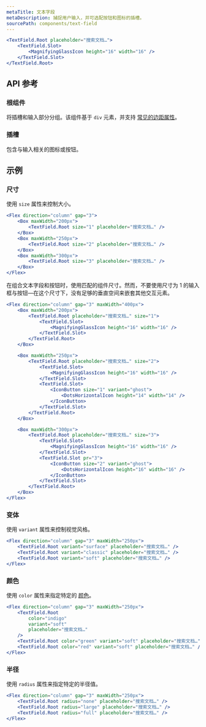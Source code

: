 ```yaml
---
metaTitle: 文本字段
metaDescription: 捕捉用户输入，并可选配按钮和图标的插槽。
sourcePath: components/text-field
---
```


```jsx live=true
<TextField.Root placeholder="搜索文档…">
	<TextField.Slot>
		<MagnifyingGlassIcon height="16" width="16" />
	</TextField.Slot>
</TextField.Root>
```

## API 参考

### 根组件

将插槽和输入部分分组。该组件基于 `div` 元素，并支持 [常见的边距属性](/themes/docs/overview/layout#margin-props)。

<ThemesPropsTable defs="textFieldRootPropDefs" />

### 插槽

包含与输入相关的图标或按钮。

<ThemesPropsTable defs="textFieldSlotPropDefs" />

## 示例

### 尺寸

使用 `size` 属性来控制大小。

```jsx live=true
<Flex direction="column" gap="3">
	<Box maxWidth="200px">
		<TextField.Root size="1" placeholder="搜索文档…" />
	</Box>
	<Box maxWidth="250px">
		<TextField.Root size="2" placeholder="搜索文档…" />
	</Box>
	<Box maxWidth="300px">
		<TextField.Root size="3" placeholder="搜索文档…" />
	</Box>
</Flex>
```

在组合文本字段和按钮时，使用匹配的组件尺寸。然而，不要使用尺寸为 1 的输入框与按钮—在这个尺寸下，没有足够的垂直空间来嵌套其他交互元素。

```jsx live=true
<Flex direction="column" gap="3" maxWidth="400px">
	<Box maxWidth="200px">
		<TextField.Root placeholder="搜索文档…" size="1">
			<TextField.Slot>
				<MagnifyingGlassIcon height="16" width="16" />
			</TextField.Slot>
		</TextField.Root>
	</Box>

	<Box maxWidth="250px">
		<TextField.Root placeholder="搜索文档…" size="2">
			<TextField.Slot>
				<MagnifyingGlassIcon height="16" width="16" />
			</TextField.Slot>
			<TextField.Slot>
				<IconButton size="1" variant="ghost">
					<DotsHorizontalIcon height="14" width="14" />
				</IconButton>
			</TextField.Slot>
		</TextField.Root>
	</Box>

	<Box maxWidth="300px">
		<TextField.Root placeholder="搜索文档…" size="3">
			<TextField.Slot>
				<MagnifyingGlassIcon height="16" width="16" />
			</TextField.Slot>
			<TextField.Slot pr="3">
				<IconButton size="2" variant="ghost">
					<DotsHorizontalIcon height="16" width="16" />
				</IconButton>
			</TextField.Slot>
		</TextField.Root>
	</Box>
</Flex>
```

### 变体

使用 `variant` 属性来控制视觉风格。

```jsx live=true
<Flex direction="column" gap="3" maxWidth="250px">
	<TextField.Root variant="surface" placeholder="搜索文档…" />
	<TextField.Root variant="classic" placeholder="搜索文档…" />
	<TextField.Root variant="soft" placeholder="搜索文档…" />
</Flex>
```

### 颜色

使用 `color` 属性来指定特定的 [颜色](/themes/docs/theme/color)。

```jsx live=true
<Flex direction="column" gap="3" maxWidth="250px">
	<TextField.Root
		color="indigo"
		variant="soft"
		placeholder="搜索文档…"
	/>
	<TextField.Root color="green" variant="soft" placeholder="搜索文档…" />
	<TextField.Root color="red" variant="soft" placeholder="搜索文档…" />
</Flex>
```

### 半径

使用 `radius` 属性来指定特定的半径值。

```jsx live=true
<Flex direction="column" gap="3" maxWidth="250px">
	<TextField.Root radius="none" placeholder="搜索文档…" />
	<TextField.Root radius="large" placeholder="搜索文档…" />
	<TextField.Root radius="full" placeholder="搜索文档…" />
</Flex>
```